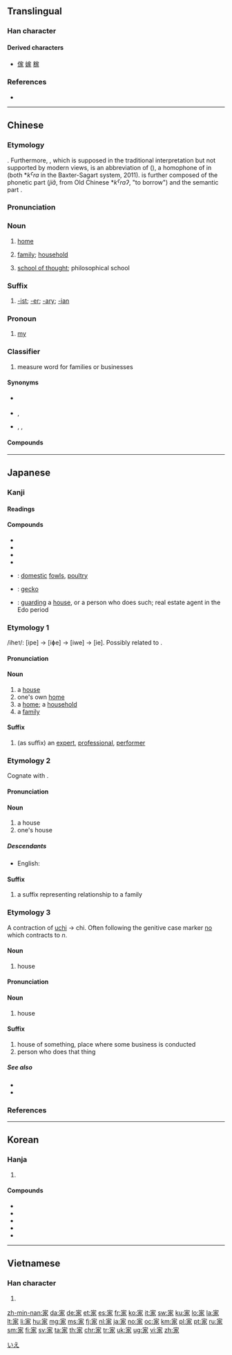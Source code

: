{{also|傢|冢|冡}}
==Translingual==
{{stroke order|strokes=10}}
{{stroke order|type=animate}}

===Han character===
{{Han char|rn=40|rad=宀|as=07|sn=10|four=30232|canj=JMSO|ids=⿱宀豕}}

====Derived characters====
* [[傢]] [[嫁]] [[稼]]

===References===
* {{Han ref|kx=0286.170|dkj=07169|dj=0566.030|hdz=20930.150|uh=5BB6|ud=23478|bh=AE61|bd=44641}}

----

==Chinese==
{{zh-forms}}

===Etymology===
{{Han compound|宀|豕|c1=s|c2=p|t1=roof|t2=pig|ls=ic}}. Furthermore, {{lang|zh|豕}}, which is supposed in the traditional interpretation but not supported by modern views, is an abbreviation of {{zh-l|豭|jiā|male pig, boar}} (''{{w|Shuowen Jiezi}}''), a homophone of {{zh-l|家}} in {{w|Old Chinese}} (both *''kˁra'' in the Baxter-Sagart system, 2011). {{zh-l|豭}} is further composed of the phonetic part {{l|zh|叚}} (''jiǎ'', from Old Chinese *''kˁraʔ'', "to borrow") and the semantic part {{zh-l|豕|gloss=pig}}.

===Pronunciation===
{{zh-pron
|m=jiā
|ma=y
|c=gaa1
|h=pfs=kâ
|mn=ke/ka
|mn_note=ka is literary
|w=1ka,1jia
|w_note=1jia is literary
|mc=y
|oc=y
|cat=n,suf,cls,pronoun}}

===Noun===
{{zh-noun|mw=個}}

# {{label|zh|Beginning Mandarin|sort=jia1}} [[home]]
#: {{zh-x|我 的 家 就 在 這裡。|My home is here.}}
# {{label|zh|Beginning Mandarin|sort=jia1}} [[family]]; [[household]]
# [[school of thought]]; philosophical school
#: {{zh-x|^儒家|Confucian school}}
#: {{zh-x|^道家|Daoist School}}

===Suffix===
{{zh-suf}}

# {{non-gloss definition|specialist in a certain activity or field}} [[-ist]]; [[-er]]; [[-ary]]; [[-ian]]
#: {{zh-x|藝術家|artist}}
#: {{zh-x|科學家|scientist}}

===Pronoun===
{{zh-pronoun}}

# {{label|zh|polite|for family member|sort=jia1}} [[my]]

===Classifier===
{{zh-cls}}

# measure word for families or businesses

====Synonyms====
* {{sense|home, family}} {{zh-l|家裡/家裏/家里}}
* {{sense|family}} {{zh-l|家庭}}, {{zh-l|家族}}
* {{q|Min Nan}} {{zh-l|兜|tr=tau}}, {{zh-l|厝|tr=chhù}}, {{zh-l|地|tr=tē, tōe}}

====Compounds====
{{zh-der|家財|家蠶|家產|家長里短|家長里短兒|家常|家常便飯|家常話|家仇|家醜|家畜|家傳|家祠|家慈|家大業大|家當|家當兒|家道|家底|家底兒|家電|家丁|家法|家訪|家風|家父|家鴿|家館|家規|家戶|傢伙|家雞|家給人足|家計|家祭|家家|家家兒|家家戶戶|家教|家姐|家景|家境|家居|家具|家眷|家君|家口|家累|家裡|家門|家廟|家母|家娘|家奴|家貧如洗|家破人亡|家譜|家雀兒|家禽|家人|家舍|家生子|家生子兒|家聲|家甚|家史|家世|家事|家室|家書|家屬|家鼠|家數|家私|家天下|家庭|家庭病床|家庭承包|家庭婦女|家庭教育|家庭手工業|家庭影院|家徒四壁|家兔|家蚊|家屋|家無擔石|家無儋石|家務|家弦胡誦|家鄉|家小|家信|家兄|家學|家訓|家鴨|家嚴|家宴|家燕|家養|家業|家蠅|家用|家魚|家喻戶曉|家園|家院|家宅|家長|家長制|家珍|家種|家主|家傳|家資|家子|家族}}

----

==Japanese==

===Kanji===
{{ja-kanji|grade=2|rs=宀07}}

====Readings====
{{ja-readings
|goon=[[け]] (ke), [[く]] (ku) {{qualifier|non-[[w:Jōyō kanji|Jōyō]] reading}}
|kanon=[[か]] (ka), [[こ]] (ko) {{qualifier|non-[[w:Jōyō kanji|Jōyō]] reading}}
|kun=[[いえ]] (ie), [[や]] (ya), [[うち]] (uchi)}}

====Compounds====
{{der-top|Compounds}}
* {{ja-r|家屋|かおく}}
* {{ja-r|家具|かぐ}}
* {{ja-r|家族|かぞく}}
* {{ja-r|家庭|かてい}}
{{der-mid}}
* {{ja-r|家禽|かきん}}: [[domestic]] [[fowl]]s, [[poultry]]
* {{ja-r|家守|やもり}}: [[gecko]]
* {{ja-r|家守|やもり}}: [[guarding]] a [[house]], or a person who does such; real estate agent in the Edo period
{{der-bottom}}

===Etymology 1===
{{ja-kanjitab|いえ|yomi=k}}
/ihe<small>1</small>/: [ipe] → [iɸe] → [iwe] → [ie]. Possibly related to {{m|ja|廬|tr=io||temporary hut}}.

====Pronunciation====
{{ja-pron|yomi=k|いえ|acc=2|acc_ref=DJR,NHK}}

====Noun====
{{ja-noun|いえ|hhira=いへ}}

# a [[house]]
# one's own [[home]]
# a [[home]]; a [[household]]
# a [[family]]

====Suffix====
{{ja-pos|か|suffix}}
# (as suffix) an [[expert]], [[professional]], [[performer]]

===Etymology 2===
{{ja-kanjitab|うち|yomi=k}}
Cognate with {{m|ja|内|tr=uchi}}.

====Pronunciation====
{{ja-pron|yomi=k|うち|acc=0|acc_ref=DJR,NHK}}

====Noun====
{{ja-noun|うち}}

# a house
# one's house

=====Descendants=====
* English: {{l|en|hooch}}

====Suffix====
{{ja-pos|け|suffix}}

# a suffix representing relationship to a family
#: {{ja-usex|平'''家'''|たいら-'''け'''|the Taira family}}

===Etymology 3===
A contraction of [[家|uchi]] → chi. Often following the genitive case marker [[の|no]] which contracts to ''n''.

====Noun====
{{ja-noun|ち}}

# house
#: {{ja-usex|俺ん'''家'''に来ない？|おれ ん '''ち''' に こない？|Wanna come to my place?}}

{{ja-kanjitab|や|yomi=k}}

====Pronunciation====
{{ja-pron|yomi=k|や|acc=1|acc_ref=DJR,NHK}}

====Noun====
{{ja-noun|や}}

# house

====Suffix====
{{ja-pos|や|suffix}}

# house of something, place where some business is conducted
# person who does that thing

=====See also=====
* {{ja-r|者|-しゃ}}
* {{ja-r|手|-しゅ}}

===References===
<references/>

[[Category:1000 Japanese basic words|いえ]]

----

==Korean==

===Hanja===
{{ko-hanja|hangeul=[[가]], [[고]]|mr=ka, ko}}

# {{defn|lang=ko|sort=宀07}}

====Compounds====
{{der-top}}
* {{ko-inline|가구|||家口}}
* {{ko-inline|가장|||家長}}
* {{ko-inline|가정|||家庭}}
* {{ko-inline|가족|||家族}}
* {{ko-inline|작가|||作家}}
{{der-bottom}}

----

==Vietnamese==

===Han character===
{{vi-hantu|[[gia]], [[nhà]]|rs=宀07}}

# {{defn|lang=vi|sort=宀07}}

[[zh-min-nan:家]]
[[da:家]]
[[de:家]]
[[et:家]]
[[es:家]]
[[fr:家]]
[[ko:家]]
[[it:家]]
[[sw:家]]
[[ku:家]]
[[lo:家]]
[[la:家]]
[[lt:家]]
[[li:家]]
[[hu:家]]
[[mg:家]]
[[ms:家]]
[[fj:家]]
[[nl:家]]
[[ja:家]]
[[no:家]]
[[oc:家]]
[[km:家]]
[[pl:家]]
[[pt:家]]
[[ru:家]]
[[sm:家]]
[[fi:家]]
[[sv:家]]
[[ta:家]]
[[th:家]]
[[chr:家]]
[[tr:家]]
[[uk:家]]
[[ug:家]]
[[vi:家]]
[[zh:家]]